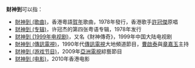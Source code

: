 '''财神到'''可以指：
*[[財神到_(歌曲)|財神到 (歌曲)]]，香港粵語[[農曆新年|賀年]]歌曲，1978年發行，香港歌手[[許冠傑|許冠傑]]原唱
*[[财神到_(专辑)|财神到 (专辑)]]，许冠杰的第四张粤语专辑，1978年发行
*[[财神到_(1999年电视剧)|财神到 (1999年电视剧)]]，又名《財神傳奇》，1999年中国大陆电视剧
*[[財神到_(傳訊電視)|財神到 (傳訊電視)]]，1990年代[[傳訊電視|傳訊電視]]大地頻道節目，[[曹啟泰|曹啟泰]]與[[章嘉玉|章嘉玉]]主持
*[[财神到_(游戏节目)|财神到 (游戏节目)]]，2009年[[亞洲電視|亞洲電視]]綜藝節目
*[[财神到_(电影)|财神到 (电影)]]，2010年香港电影
{{disambig|Cat=三字作品消歧义|C财}}